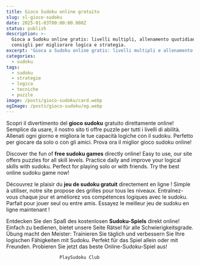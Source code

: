 ```yaml
---
title: Gioco Sudoku online gratuito
slug: sl-gioco-sudoku
date: 2025-01-03T00:00:00.000Z
status: publish
description: >-
  Gioca a Sudoku online gratis: livelli multipli, allenamento quotidiano e
  consigli per migliorare logica e strategia.
excerpt: 'Gioca a Sudoku online gratis: livelli multipli e allenamento quotidiano.'
categories:
  - sudoku
tags:
  - sudoku
  - strategie
  - logica
  - tecniche
  - puzzle
image: /posts/gioco-sudoku/card.webp
ogImage: /posts/gioco-sudoku/og.webp
---
```


<BreakoutImage src="/posts/gioco-sudoku/cover.webp" alt="Schermata di gioco Sudoku online" />





Scopri il divertimento del **gioco sudoku** gratuito direttamente online! Semplice da usare, il nostro sito ti offre puzzle per tutti i livelli di abilità. Allenati ogni giorno e migliora le tue capacità logiche con il sudoku. Perfetto per giocare da solo o con gli amici. Prova ora il miglior gioco sudoku online!

Discover the fun of **free sudoku games** directly online! Easy to use, our site offers puzzles for all skill levels. Practice daily and improve your logical skills with sudoku. Perfect for playing solo or with friends. Try the best online sudoku game now!

Découvrez le plaisir du **jeu de sudoku gratuit** directement en ligne ! Simple à utiliser, notre site propose des grilles pour tous les niveaux. Entraînez-vous chaque jour et améliorez vos compétences logiques avec le sudoku. Parfait pour jouer seul ou entre amis. Essayez le meilleur jeu de sudoku en ligne maintenant !

Entdecken Sie den Spaß des kostenlosen **Sudoku-Spiels** direkt online! Einfach zu bedienen, bietet unsere Seite Rätsel für alle Schwierigkeitsgrade. Übung macht den Meister: Trainieren Sie täglich und verbessern Sie Ihre logischen Fähigkeiten mit Sudoku. Perfekt für das Spiel allein oder mit Freunden. Probieren Sie jetzt das beste Online-Sudoku-Spiel aus!

								
				
					
				
		
					
				
				
					
		
			
				
					
						
						PlaySudoku Club

											
				
					

						
				
					
				
				
		
